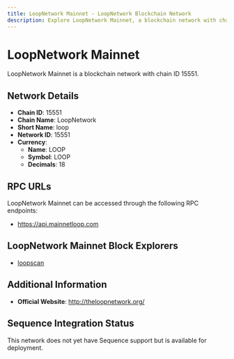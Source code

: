 ```yaml
--- 
title: LoopNetwork Mainnet - LoopNetwork Blockchain Network
description: Explore LoopNetwork Mainnet, a blockchain network with chain ID 15551. Learn about its native currency, LOOP, and how to interact with the network.
---
```


# LoopNetwork Mainnet

LoopNetwork Mainnet is a blockchain network with chain ID 15551.

## Network Details

- **Chain ID**: 15551
- **Chain Name**: LoopNetwork
- **Short Name**: loop
- **Network ID**: 15551
- **Currency**: 
  - **Name**: LOOP
  - **Symbol**: LOOP
  - **Decimals**: 18

## RPC URLs

LoopNetwork Mainnet can be accessed through the following RPC endpoints:

- https://api.mainnetloop.com

## LoopNetwork Mainnet Block Explorers

- [loopscan](http://explorer.mainnetloop.com)

## Additional Information

- **Official Website**: http://theloopnetwork.org/

## Sequence Integration Status

This network does not yet have Sequence support but is available for deployment.
